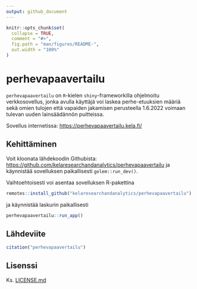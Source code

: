 ```yaml
---
output: github_document
---
```


<!-- README.md is generated from README.Rmd. Please edit that file -->

```r
knitr::opts_chunk$set(
  collapse = TRUE,
  comment = "#>",
  fig.path = "man/figures/README-",
  out.width = "100%"
)
```

# perhevapaavertailu

`perhevapaavertailu` on `R`-kielen `shiny`-frameworkilla ohjelmoitu verkkosovellus, jonka avulla käyttäjä voi laskea perhe-etuuksien määriä sekä omien tulojen että vapaiden jakamisen perusteella 1.6.2022 voimaan tulevan uuden lainsäädännön puitteissa.

Sovellus internetissa: <https://perhevapaavertailu.kela.fi/>

## Kehittäminen

Voit kloonata lähdekoodin Githubista: <https://github.com/kelaresearchandanalytics/perhevapaavertailu> ja käynnistää sovelluksen paikallisesti `golem::run_dev()`.


Vaihtoehtoisesti voi asentaa sovelluksen R-pakettina

``` r
remotes::install_github("kelaresearchandanalytics/perhevapaavertailu")
```

ja käynnistää laskurin paikallisesti

```r
perhevapaavertailu::run_app()
```


## Lähdeviite

```r
citation("perhevapaavertailu")
```


## Lisenssi

Ks. [LICENSE.md](LICENSE.md)

